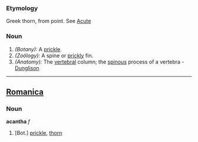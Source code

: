 ===Etymology===
Greek  thorn, from point. See [[Acute]]
===Noun===
#''(Botany):'' A [[prickle]].
#''(Zoölogy):'' A spine or [[prickly]] fin.
#''(Anatomy):'' The [[vertebral]] column; the [[spinous]] process of a vertebra - [[Dunglison]]
----

==[[Romanica]]==
===Noun===
<b>acantha</b> ''f''
#[Bot.] [[prickle]], [[thorn]]